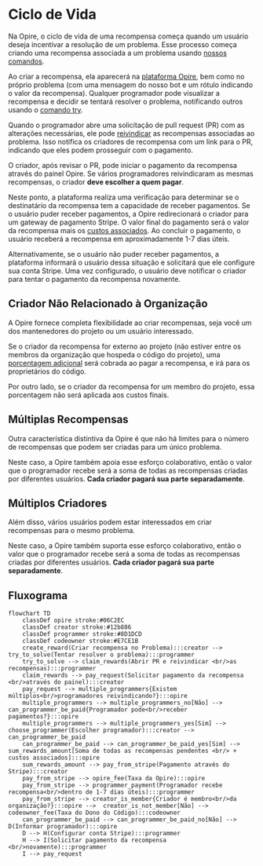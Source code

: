 # Ciclo de Vida

Na Opire, o ciclo de vida de uma recompensa começa quando um usuário deseja incentivar a resolução de um problema. Esse processo começa criando uma recompensa associada a um problema usando [nossos comandos](/overview/commands#create-reward).

Ao criar a recompensa, ela aparecerá na [plataforma Opire](https://app.opire.dev), bem como no próprio problema (com uma mensagem do nosso bot e um rótulo indicando o valor da recompensa). Qualquer programador pode visualizar a recompensa e decidir se tentará resolver o problema, notificando outros usando o [comando try](/overview/commands#try-to-solve-the-issue).

Quando o programador abre uma solicitação de pull request (PR) com as alterações necessárias, ele pode [reivindicar](/overview/commands#claim-rewards-associated-with-an-issue) as recompensas associadas ao problema. Isso notifica os criadores de recompensa com um link para o PR, indicando que eles podem prosseguir com o pagamento.

O criador, após revisar o PR, pode iniciar o pagamento da recompensa através do painel Opire. Se vários programadores reivindicaram as mesmas recompensas, o criador **deve escolher a quem pagar**.

Neste ponto, a plataforma realiza uma verificação para determinar se o destinatário da recompensa tem a capacidade de receber pagamentos. Se o usuário puder receber pagamentos, a Opire redirecionará o criador para um gateway de pagamento Stripe. O valor final do pagamento será o valor da recompensa mais os [custos associados](/rewards/pricing#minimum-price-and-costs). Ao concluir o pagamento, o usuário receberá a recompensa em aproximadamente 1-7 dias úteis.

Alternativamente, se o usuário não puder receber pagamentos, a plataforma informará o usuário dessa situação e solicitará que ele configure sua conta Stripe. Uma vez configurado, o usuário deve notificar o criador para tentar o pagamento da recompensa novamente.

## Criador Não Relacionado à Organização

A Opire fornece completa flexibilidade ao criar recompensas, seja você um dos mantenedores do projeto ou um usuário interessado.

Se o criador da recompensa for externo ao projeto (não estiver entre os membros da organização que hospeda o código do projeto), uma [porcentagem adicional](/rewards/pricing#percentage-for-code-owner) será cobrada ao pagar a recompensa, e irá para os proprietários do código.

Por outro lado, se o criador da recompensa for um membro do projeto, essa porcentagem não será aplicada aos custos finais.

## Múltiplas Recompensas

Outra característica distintiva da Opire é que não há limites para o número de recompensas que podem ser criadas para um único problema.

Neste caso, a Opire também apoia esse esforço colaborativo, então o valor que o programador recebe será a soma de todas as recompensas criadas por diferentes usuários. **Cada criador pagará sua parte separadamente**.

## Múltiplos Criadores

Além disso, vários usuários podem estar interessados em criar recompensas para o mesmo problema.

Neste caso, a Opire também suporta esse esforço colaborativo, então o valor que o programador recebe será a soma de todas as recompensas criadas por diferentes usuários. **Cada criador pagará sua parte separadamente**.

## Fluxograma

```mermaid
flowchart TD
    classDef opire stroke:#06C2EC
    classDef creator stroke:#12b886
    classDef programmer stroke:#8D1DCD
    classDef codeowner stroke:#E7CE1B
    create_reward(Criar recompensa no Problema):::creator --> try_to_solve(Tentar resolver o problema):::programmer
    try_to_solve --> claim_rewards(Abrir PR e reivindicar <br/>as recompensas):::programmer
    claim_rewards --> pay_request(Solicitar pagamento da recompensa <br/>através do painel):::creator
    pay_request --> multiple_programmers{Existem múltiplos<br/>programadores reivindicando?}:::opire
    multiple_programmers --> multiple_programmers_no[Não] --> can_programmer_be_paid{Programador pode<br/>receber pagamentos?}:::opire
    multiple_programmers --> multiple_programmers_yes[Sim] --> choose_programmer(Escolher programador):::creator --> can_programmer_be_paid
    can_programmer_be_paid --> can_programmer_be_paid_yes[Sim] --> sum_rewards_amount[Soma de todas as recompensas pendentes <br/> + custos associados]:::opire
    sum_rewards_amount --> pay_from_stripe(Pagamento através do Stripe):::creator
    pay_from_stripe --> opire_fee(Taxa da Opire):::opire
    pay_from_stripe --> programmer_payment(Programador recebe recompensa<br/>dentro de 1-7 dias úteis):::programmer
    pay_from_stripe --> creator_is_member{Criador é membro<br/>da organização?}:::opire -->  creator_is_not_member[Não] --> codeowner_fee(Taxa do Dono do Código):::codeowner
    can_programmer_be_paid --> can_programmer_be_paid_no[Não] --> D(Informar programador):::opire
    D --> H(Configurar conta Stripe):::programmer
    H --> I(Solicitar pagamento da recompensa <br/>novamente):::programmer
    I --> pay_request
```